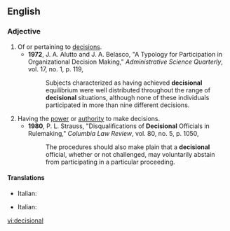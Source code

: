 ==English==

===Adjective===
{{en-adj|-}}

# Of or pertaining to [[decision]]s.
#*'''1972''', J. A. Alutto and J. A. Belasco, "A Typology for Participation in Organizational Decision Making," ''Administrative Science Quarterly'', vol. 17, no. 1, p. 119,
#*:Subjects characterized as having achieved '''decisional''' equilibrium were well distributed throughout the range of '''decisional''' situations, although none of these individuals participated in more than nine different decisions.
# Having the [[power]] or [[authority]] to make decisions.
#*'''1980''', P. L. Strauss, "Disqualifications of '''Decisional''' Officials in Rulemaking," ''Columbia Law Review'', vol. 80, no. 5, p. 1050,
#*:The procedures should also make plain that a '''decisional''' official, whether or not challenged, may voluntarily abstain from participating in a particular proceeding.

====Translations====
{{trans-top|of or pertaining to decisions}}
* Italian: {{t|it|decisionale}}
{{trans-mid}}
{{trans-bottom}}

{{trans-top|having the power or authority to make decisions}}
* Italian: {{t|it|decisionale}}
{{trans-mid}}
{{trans-bottom}}

[[vi:decisional]]